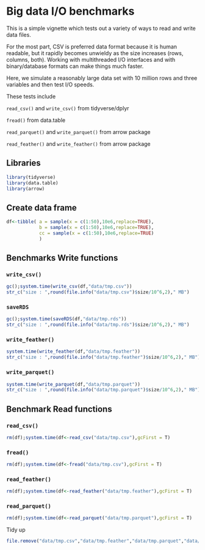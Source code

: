 # Big data I/O benchmarks

This is a simple vignette which tests out a variety of ways to read and write data files.

For the most part, CSV is preferred data format because it is human readable, but it rapidly becomes unwieldy as the size increases (rows, columns, both). Working with multithreaded I/O interfaces and with binary/database formats can make things much faster.

Here, we simulate a reasonably large data set with 10 million rows and three variables and then test I/O speeds.

These tests include

`read_csv()` and `write_csv()` from tidyverse/dplyr

`fread()` from data.table

`read_parquet()` and `write_parquet()` from arrow package

`read_feather()` and `write_feather()` from arrow package

## Libraries

```r
library(tidyverse)
library(data.table)
library(arrow)
```

## Create data frame

```r

df<-tibble( a = sample(x = c(1:50),10e6,replace=TRUE),
            b = sample(x = c(1:50),10e6,replace=TRUE),
            cc = sample(x = c(1:50),10e6,replace=TRUE)
            )

```

## Benchmarks Write functions

### `write_csv()`

```r
gc();system.time(write_csv(df,"data/tmp.csv"))
str_c("size : ",round(file.info("data/tmp.csv")$size/10^6,2)," MB")
```

### `saveRDS`

```r
gc();system.time(saveRDS(df,"data/tmp.rds"))
str_c("size : ",round(file.info("data/tmp.rds")$size/10^6,2)," MB")
```

### `write_feather()`

```r
system.time(write_feather(df,"data/tmp.feather"))
str_c("size : ",round(file.info("data/tmp.feather")$size/10^6,2)," MB")
```

### `write_parquet()`

```r
system.time(write_parquet(df,"data/tmp.parquet"))
str_c("size : ",round(file.info("data/tmp.parquet")$size/10^6,2)," MB")

```

## Benchmark Read functions

### `read_csv()` 

```r
rm(df);system.time(df<-read_csv("data/tmp.csv"),gcFirst = T)
```

### `fread()`

```r
rm(df);system.time(df<-fread("data/tmp.csv"),gcFirst = T)
```

### `read_feather()`

```r
rm(df);system.time(df<-read_feather("data/tmp.feather"),gcFirst = T)

```

### `read_parquet()`

```r
rm(df);system.time(df<-read_parquet("data/tmp.parquet"),gcFirst = T)
```

Tidy up

```r
file.remove("data/tmp.csv","data/tmp.feather","data/tmp.parquet","data/tmp.rds")



```
